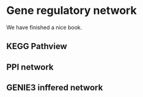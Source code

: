 # Gene regulatory network

We have finished a nice book.

## KEGG Pathview


## PPI network


## GENIE3 inffered network